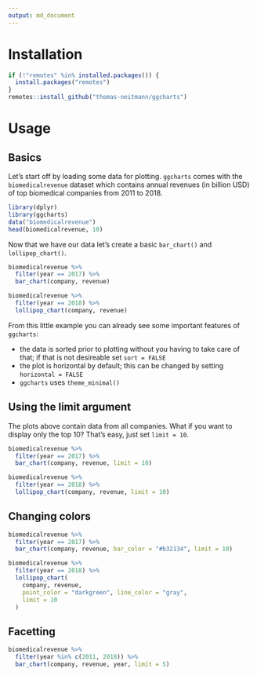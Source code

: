```yaml
---
output: md_document
---
```


# Installation

```r
if (!"remotes" %in% installed.packages()) {
  install.packages("remotes")
}
remotes::install_github("thomas-neitmann/ggcharts")
```

# Usage

## Basics

Let's start off by loading some data for plotting. `ggcharts` comes with the `biomedicalrevenue` dataset which contains annual revenues (in billion USD) of top biomedical companies from 2011 to 2018.

```r
library(dplyr)
library(ggcharts)
data("biomedicalrevenue")
head(biomedicalrevenue, 10)
```

Now that we have our data let's create a basic `bar_chart()` and `lollipop_chart()`.

```r
biomedicalrevenue %>%
  filter(year == 2017) %>%
  bar_chart(company, revenue)

biomedicalrevenue %>%
  filter(year == 2018) %>%
  lollipop_chart(company, revenue)
```

From this little example you can already see some important features of `ggcharts`:

- the data is sorted prior to plotting without you having to take care of that; if that is not desireable set `sort = FALSE`
- the plot is horizontal by default; this can be changed by setting `horizontal = FALSE`
- `ggcharts` uses `theme_minimal()`

## Using the limit argument

The plots above contain data from all companies. What if you want to display only the top 10? That's easy, just set `limit = 10`.

```r
biomedicalrevenue %>%
  filter(year == 2017) %>%
  bar_chart(company, revenue, limit = 10)

biomedicalrevenue %>%
  filter(year == 2018) %>%
  lollipop_chart(company, revenue, limit = 10)
```

## Changing colors

```r
biomedicalrevenue %>%
  filter(year == 2017) %>%
  bar_chart(company, revenue, bar_color = "#b32134", limit = 10)

biomedicalrevenue %>%
  filter(year == 2018) %>%
  lollipop_chart(
    company, revenue, 
    point_color = "darkgreen", line_color = "gray", 
    limit = 10
  )
```

## Facetting

```r
biomedicalrevenue %>%
  filter(year %in% c(2011, 2018)) %>%
  bar_chart(company, revenue, year, limit = 5)
```
